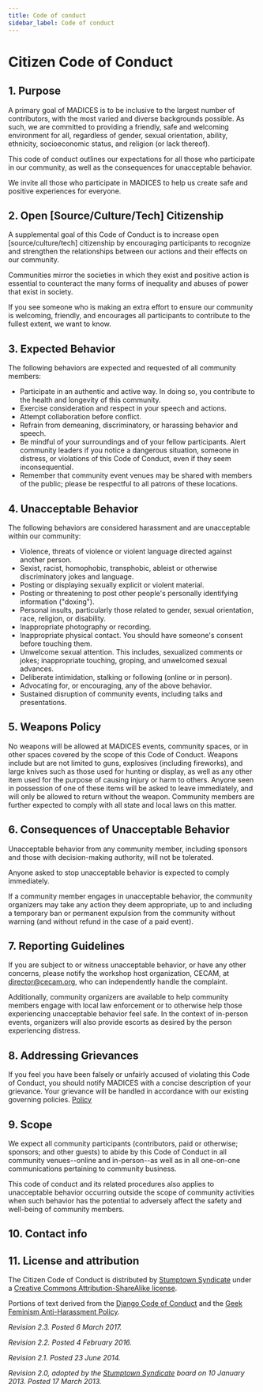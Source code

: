 ```yaml
---
title: Code of conduct
sidebar_label: Code of conduct
---
```


# Citizen Code of Conduct

## 1. Purpose

A primary goal of MADICES is to be inclusive to the largest number of contributors, with the most varied and diverse backgrounds possible. As such, we are committed to providing a friendly, safe and welcoming environment for all, regardless of gender, sexual orientation, ability, ethnicity, socioeconomic status, and religion (or lack thereof).

This code of conduct outlines our expectations for all those who participate in our community, as well as the consequences for unacceptable behavior.

We invite all those who participate in MADICES to help us create safe and positive experiences for everyone.

## 2. Open [Source/Culture/Tech] Citizenship

A supplemental goal of this Code of Conduct is to increase open [source/culture/tech] citizenship by encouraging participants to recognize and strengthen the relationships between our actions and their effects on our community.

Communities mirror the societies in which they exist and positive action is essential to counteract the many forms of inequality and abuses of power that exist in society.

If you see someone who is making an extra effort to ensure our community is welcoming, friendly, and encourages all participants to contribute to the fullest extent, we want to know.

## 3. Expected Behavior

The following behaviors are expected and requested of all community members:

 * Participate in an authentic and active way. In doing so, you contribute to the health and longevity of this community.
 * Exercise consideration and respect in your speech and actions.
 * Attempt collaboration before conflict.
 * Refrain from demeaning, discriminatory, or harassing behavior and speech.
 * Be mindful of your surroundings and of your fellow participants. Alert community leaders if you notice a dangerous situation, someone in distress, or violations of this Code of Conduct, even if they seem inconsequential.
 * Remember that community event venues may be shared with members of the public; please be respectful to all patrons of these locations.

## 4. Unacceptable Behavior

The following behaviors are considered harassment and are unacceptable within our community:

 * Violence, threats of violence or violent language directed against another person.
 * Sexist, racist, homophobic, transphobic, ableist or otherwise discriminatory jokes and language.
 * Posting or displaying sexually explicit or violent material.
 * Posting or threatening to post other people's personally identifying information ("doxing").
 * Personal insults, particularly those related to gender, sexual orientation, race, religion, or disability.
 * Inappropriate photography or recording.
 * Inappropriate physical contact. You should have someone's consent before touching them.
 * Unwelcome sexual attention. This includes, sexualized comments or jokes; inappropriate touching, groping, and unwelcomed sexual advances.
 * Deliberate intimidation, stalking or following (online or in person).
 * Advocating for, or encouraging, any of the above behavior.
 * Sustained disruption of community events, including talks and presentations.

## 5. Weapons Policy

No weapons will be allowed at MADICES events, community spaces, or in other spaces covered by the scope of this Code of Conduct. Weapons include but are not limited to guns, explosives (including fireworks), and large knives such as those used for hunting or display, as well as any other item used for the purpose of causing injury or harm to others. Anyone seen in possession of one of these items will be asked to leave immediately, and will only be allowed to return without the weapon. Community members are further expected to comply with all state and local laws on this matter.

## 6. Consequences of Unacceptable Behavior

Unacceptable behavior from any community member, including sponsors and those with decision-making authority, will not be tolerated.

Anyone asked to stop unacceptable behavior is expected to comply immediately.

If a community member engages in unacceptable behavior, the community organizers may take any action they deem appropriate, up to and including a temporary ban or permanent expulsion from the community without warning (and without refund in the case of a paid event).

## 7. Reporting Guidelines

If you are subject to or witness unacceptable behavior, or have any other concerns, please notify the workshop host organization, CECAM, at director@cecam.org, who can independently handle the complaint.

Additionally, community organizers are available to help community members engage with local law enforcement or to otherwise help those experiencing unacceptable behavior feel safe. In the context of in-person events, organizers will also provide escorts as desired by the person experiencing distress.

## 8. Addressing Grievances

If you feel you have been falsely or unfairly accused of violating this Code of Conduct, you should notify MADICES with a concise description of your grievance. Your grievance will be handled in accordance with our existing governing policies. [Policy](https://github.com/MADICES/MADICES-2022/blob/main/CODE_OF_CONDUCT.md)



## 9. Scope

We expect all community participants (contributors, paid or otherwise; sponsors; and other guests) to abide by this Code of Conduct in all community venues--online and in-person--as well as in all one-on-one communications pertaining to community business.

This code of conduct and its related procedures also applies to unacceptable behavior occurring outside the scope of community activities when such behavior has the potential to adversely affect the safety and well-being of community members.

## 10. Contact info



## 11. License and attribution

The Citizen Code of Conduct is distributed by [Stumptown Syndicate](http://stumptownsyndicate.org) under a [Creative Commons Attribution-ShareAlike license](http://creativecommons.org/licenses/by-sa/3.0/). 

Portions of text derived from the [Django Code of Conduct](https://www.djangoproject.com/conduct/) and the [Geek Feminism Anti-Harassment Policy](http://geekfeminism.wikia.com/wiki/Conference_anti-harassment/Policy).

_Revision 2.3. Posted 6 March 2017._

_Revision 2.2. Posted 4 February 2016._

_Revision 2.1. Posted 23 June 2014._

_Revision 2.0, adopted by the [Stumptown Syndicate](http://stumptownsyndicate.org) board on 10 January 2013. Posted 17 March 2013._